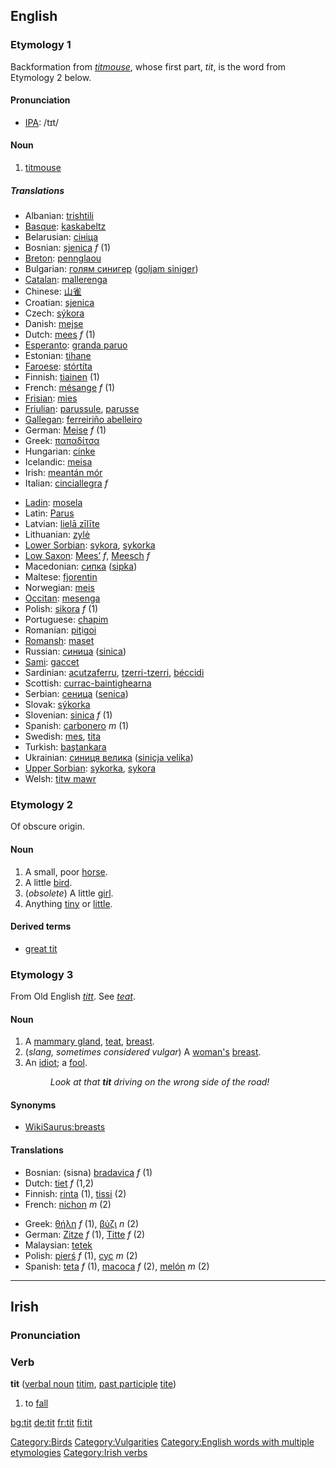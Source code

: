 {{wikipedia}}
==English==

===Etymology 1 ===
Backformation from ''[[titmouse]]'', whose first part, ''tit'', is the word from Etymology 2 below.

====Pronunciation====
*[[w:IPA|IPA]]: /tɪt/

====Noun====
{{en-noun|tit|tits}}
# [[titmouse]]

=====Translations=====
{{top}}
*Albanian: [[trishtili]]
*[[Basque]]: [[kaskabeltz]]
*Belarusian: [[сініца]]
*Bosnian: [[sjenica]] ''f'' (1)
*[[Breton]]: [[pennglaou]]
*Bulgarian: [[голям синигер]] ([[goljam siniger]])
*[[Catalan]]: [[mallerenga]]
*Chinese: [[山雀]]
*Croatian: [[sjenica]]
*Czech: [[sýkora]]
*Danish: [[mejse]]
*Dutch: [[mees]] ''f'' (1)
*[[Esperanto]]: [[granda paruo]]
*Estonian: [[tihane]]
*[[Faroese]]: [[stórtíta]]
*Finnish: [[tiainen]] (1)
*French: [[mésange]] ''f'' (1)
*[[Frisian]]: [[mies]]
*[[Friulian]]: [[parussule]], [[parusse]]
*[[Gallegan]]: [[ferreiriño abelleiro]]
*German: [[Meise]] ''f'' (1)
*Greek: [[παπαδίτσα]]
*Hungarian: [[cinke]]
*Icelandic: [[meisa]]
*Irish: [[meantán mór]]
*Italian: [[cinciallegra]] ''f''
{{mid}}
*[[Ladin]]: [[mosela]]
*Latin: [[Parus]]
*Latvian: [[lielā zīlīte]]
*Lithuanian: [[zylė]]
*[[Lower Sorbian]]: [[sykora]], [[sykorka]]
*[[Low Saxon]]: [[Mees’]] ''f'', [[Meesch]] ''f''
*Macedonian: [[сипка]] ([[sipka]])
*Maltese: [[fjorentin]]
*Norwegian: [[meis]]
*[[Occitan]]: [[mesenga]]
*Polish: [[sikora]] ''f'' (1)
*Portuguese: [[chapim]]
*Romanian: [[piţigoi]]
*[[Romansh]]: [[maset]]
*Russian: [[синица]] ([[sinica]])
*[[Sami]]: [[gaccet]]
*Sardinian: [[acutzaferru]], [[tzerri-tzerri]], [[béccidi]]
*Scottish: [[currac-baintighearna]]
*Serbian: [[сеница]] ([[senica]])
*Slovak: [[sýkorka]]
*Slovenian: [[sinica]] ''f'' (1)
*Spanish: [[carbonero]] ''m'' (1)
*Swedish: [[mes]], [[tita]]
*Turkish: [[baştankara]]
*Ukrainian: [[синиця велика]] ([[sinicja velika]])
*[[Upper Sorbian]]: [[sykorka]], [[sykora]]
*Welsh: [[titw mawr]]
{{bottom}}

===Etymology 2===
Of obscure origin.

====Noun====
{{en-noun|tit|tits}}
# A small, poor [[horse]].
# A little [[bird]].
# (''obsolete'') A little [[girl]].
# Anything [[tiny]] or [[little]].

====Derived terms====
*[[great tit]]

===Etymology 3===
From Old English ''[[titt#Old English|titt]]''. See ''[[teat]]''.

====Noun====
{{en-noun|tit|tits}}
# A [[mammary gland]], [[teat]], [[breast]].
# (''slang, sometimes considered vulgar'') A [[woman's]] [[breast]].
#<!--Verify that this definition is under the correct etymology by removing this comment--> An [[idiot]]; a [[fool]].
#:''Look at that '''tit''' driving on the wrong side of the road!''

====Synonyms====
*[[WikiSaurus:breasts]]

====Translations====
{{top}}
*Bosnian: (sisna) [[bradavica]] ''f'' (1)
*Dutch: [[tiet]] ''f'' (1,2)
*Finnish: [[rinta]] (1), [[tissi]] (2)
*French: [[nichon]] ''m'' (2)
{{mid}}
*Greek: [[θήλη]] ''f'' (1), [[βύζι]] ''n'' (2)
*German: [[Zitze]] ''f'' (1), [[Titte]] ''f'' (2)
*Malaysian: [[tetek]]
*Polish: [[pierś]] ''f'' (1), [[cyc]] ''m'' (2)
*Spanish: [[teta]] ''f'' (1), [[macoca]] ''f'' (2), [[melón]] ''m'' (2)
{{bottom}}

<!--of which etymology is this definition?

===Etymology 4===
Perhaps imitative of light tap.  Confer earlier ''[[tip for tap]]'', "blow for blow", from "[[tip]]", + "[[tap]]"; also confer dialectal ''[[tint for tant]]'', apparantly after French ''[[tant pour tant]]''.
====Noun====
'''tit''' (''only in [[tit for tat]], quod vide'')
# ''British slang'' person who looks ridiculous or behaves in a ridiculous way

-->

[[Category:Birds]]
[[Category:Vulgarities]]
[[Category:English words with multiple etymologies]]

----

==Irish==
===Pronunciation===
{{IPA|[t&#690;it&#690;]}}
===Verb===
'''tit''' ([[verbal noun]] [[titim]], [[past participle]] [[tite]])
#to [[fall]]

[[Category:Irish verbs]]

[[bg:tit]]
[[de:tit]]
[[fr:tit]]
[[fi:tit]]